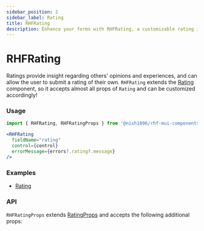 ```yaml
---
sidebar_position: 2
sidebar_label: Rating
title: RHFRating
description: Enhance your forms with RHFRating, a customizable rating input component for react-hook-form using examples and API details for seamless integration.
---
```



# RHFRating

Ratings provide insight regarding others' opinions and experiences, and can
allow the user to submit a rating of their own. `RHFRating` extends the 
[Rating](https://mui.com/material-ui/react-rating/) component,
so it accepts almost all props of `Rating` and can be customized accordingly!

### Usage

```js
import { RHFRating, RHFRatingProps } from '@nish1896/rhf-mui-components';
```

```jsx
<RHFRating
  fieldName="rating"
  control={control}
  errorMessage={errors?.rating?.message}
/>
```

### Examples
<!-- - [RHFRating](../../examples/switch-slider-rating) -->
- [Rating](https://mui.com/material-ui/react-rating/)
<!-- - [Complete Form](../../examples/complete-form) -->

### API

`RHFRatingProps` extends [RatingProps](https://mui.com/material-ui/api/Rating/)
and accepts the following additional props:

<RHFRatingPropsTable />
